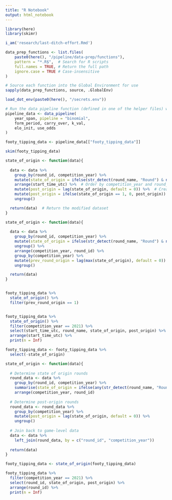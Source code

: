 ```yaml
---
title: "R Notebook"
output: html_notebook
---
```




```r
library(here)
library(skimr)

i_am('research/last-ditch-effort.Rmd')

data_prep_functions <- list.files(
    paste0(here(), "/pipeline/data-prep/functions"),
    pattern = "*.R$",  # Search for R scripts
    full.names = TRUE, # Return the full path
    ignore.case = TRUE # Case-insensitive
)

# Source each function into the Global Environment for use
sapply(data_prep_functions, source, .GlobalEnv)

load_dot_env(paste0(here(), "/secrets.env"))

# Run the data pipeline function (defined in one of the helper files) with specified parameters
pipeline_data <- data_pipeline(
    year_span, pipeline = "binomial",
    form_period, carry_over, k_val,
    elo_init, use_odds
)

footy_tipping_data <- pipeline_data[["footy_tipping_data"]]

skim(footy_tipping_data)
```

```r
state_of_origin <- function(data){
  
  data <- data %>%
    group_by(round_id, competition_year) %>%
    mutate(state_of_origin = ifelse(str_detect(round_name, "Round") & n() <= 5, 1, 0)) %>%  # If the round name contains "Round" and there are 5 or less records, set state_of_origin to 1, else 0 %>%
    arrange(start_time_utc) %>%  # Order by competition_year and round_name
    mutate(post_origin = lag(state_of_origin, default = 0)) %>%  # Create a new column `post_origin` equal to `state_of_origin` of the previous round
    mutate(post_origin = ifelse(state_of_origin == 1, 0, post_origin)) %>%  # If the current round's `state_of_origin` is 1, replace `post_origin` with 0
    ungroup()

  return(data)  # Return the modified dataset
}

state_of_origin <- function(data){
  
  data <- data %>%
    group_by(round_id, competition_year) %>%
    mutate(state_of_origin = ifelse(str_detect(round_name, "Round") & n() <= 5, 1, 0)) %>%
    ungroup() %>%
    arrange(competition_year, round_id) %>% 
    group_by(competition_year) %>%
    mutate(prev_round_origin = lag(max(state_of_origin), default = 0)) %>%
    ungroup()

  return(data)
}


footy_tipping_data %>%
  state_of_origin() %>%
  filter(prev_round_origin == 1)


footy_tipping_data %>%
  state_of_origin() %>%
  filter(competition_year == 2021) %>%
  select(start_time_utc, round_name, state_of_origin, post_origin) %>%
  arrange(start_time_utc) %>%
  print(n = Inf)
```



```r
footy_tipping_data <- footy_tipping_data %>%
  select(-state_of_origin)

state_of_origin <- function(data){
  
  # Determine state of origin rounds
  round_data <- data %>%
    group_by(round_id, competition_year) %>%
    summarise(state_of_origin = ifelse(any(str_detect(round_name, "Round") & n() <= 5), 1, 0), .groups = "drop") %>%
    arrange(competition_year, round_id)
  
  # Determine post-origin rounds
  round_data <- round_data %>%
    group_by(competition_year) %>%
    mutate(post_origin = lag(state_of_origin, default = 0)) %>%
    ungroup()
  
  # Join back to game-level data
  data <- data %>%
    left_join(round_data, by = c("round_id", "competition_year"))
  
  return(data)
}

footy_tipping_data <- state_of_origin(footy_tipping_data)

footy_tipping_data %>%
  filter(competition_year == 2021) %>%
  select(round_id, state_of_origin, post_origin) %>%
  arrange(round_id) %>%
  print(n = Inf)
```

